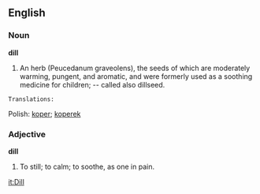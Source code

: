 ==English==

===Noun===

'''dill'''

#An herb (Peucedanum graveolens), the seeds of which are moderately warming, pungent, and aromatic, and were formerly used as a soothing medicine for children; -- called also dillseed.
 Translations:
Polish: [[koper]]; [[koperek]]

===Adjective===

'''dill'''

#To still; to calm; to soothe, as one in pain.

[[it:Dill]]
